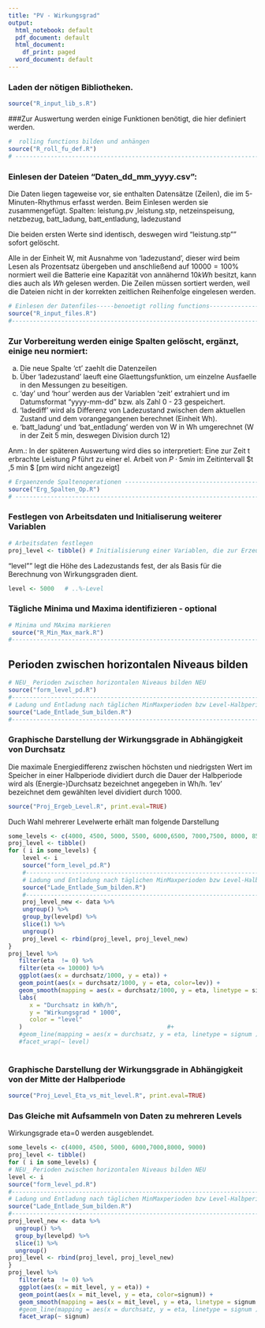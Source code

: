 ```yaml
---
title: "PV - Wirkungsgrad"
output:
  html_notebook: default
  pdf_document: default
  html_document:
    df_print: paged
  word_document: default
---
```


### Laden der nötigen Bibliotheken.
```r
source("R_input_lib_s.R")
```

###Zur Auswertung werden einige Funktionen benötigt, die hier definiert werden.
```r
#  rolling functions bilden und anhängen
source("R_roll_fu_def.R")
# --------------------------------------------------------------------------
```
### Einlesen der Dateien "Daten_dd_mm_yyyy.csv": 

Die Daten liegen tageweise vor, sie enthalten Datensätze (Zeilen), die im 5-Minuten-Rhythmus erfasst werden. Beim Einlesen werden sie zusammengefügt.
Spalten:
leistung.pv ,leistung.stp, netzeinspeisung, netzbezug, batt_ladung, batt_entladung, ladezustand

Die beiden ersten Werte sind identisch, deswegen wird "leistung.stp"" sofort gelöscht. 

Alle in der Einheit W, mit Ausnahme von 'ladezustand', dieser wird beim Lesen als Prozentsatz übergeben und anschließend auf $10000 = 100 \%$ normiert weil die Batterie eine Kapazität von annähernd $10 kWh$ besitzt, kann dies auch als $Wh$ gelesen werden.
Die Zeilen müssen sortiert werden, weil die Dateien nicht in der korrekten zeitlichen Reihenfolge eingelesen werden.

```r
# Einlesen der Datenfiles-----benoetigt rolling functions----------------------
source("R_input_files.R")
#------------------------------------------------------------------------------
```

### Zur Vorbereitung werden einige Spalten gelöscht, ergänzt, einige neu normiert:

a)  Die neue Spalte 'ct' zaehlt die Datenzeilen 
b)  Über 'ladezustand' laeuft eine Glaettungsfunktion, um einzelne Ausfaelle in den Messungen zu beseitigen.
c) 'day' und 'hour' werden aus der Variablen 'zeit' extrahiert und im Datumsformat "yyyy-mm-dd" bzw. als Zahl 0 - 23 gespeichert.
d) 'ladediff' wird als Differenz von Ladezustand zwischen dem aktuellen Zustand und dem vorangegangenen berechnet (Einheit Wh).
e) 'batt_ladung' und 'bat_entladung' werden von W in Wh umgerechnet (W in der Zeit 5 min, deswegen Division durch 12)

Anm.: 
In der späteren Auswertung wird dies so interpretiert: Eine zur Zeit t erbrachte Leistung $P$ führt zu einer el. Arbeit von $P 
\cdot 5 min$ im Zeitintervall $t \pm 2,5 min $ [pm wird nicht angezeigt]

```r
# Ergaenzende Spaltenoperationen ----------------------------------------------
source("Erg_Spalten_Op.R")
# -----------------------------------------------------------------------------
```

### Festlegen von Arbeitsdaten und Initialiserung weiterer Variablen

```r
# Arbeitsdaten festlegen
proj_level <- tibble() # Initialisierung einer Variablen, die zur Erzeugung von Plots dient
```

"level"" legt die Höhe des Ladezustands fest, der als Basis für die Berechnung von Wirkungsgraden dient.

```r
level <- 5000   # ..%-Level
```

### Tägliche Minima und Maxima identifizieren  - optional

```r
# Minima und MAxima markieren
 source("R_Min_Max_mark.R")
#-----------------------------------------------------------------------------------
```

## Perioden zwischen horizontalen Niveaus bilden

```r
# NEU_ Perioden zwischen horizontalen Niveaus bilden NEU
source("form_level_pd.R")
#-----------------------------------------------------------------------------------
# Ladung und Entladung nach täglichen MinMaxperioden bzw Level-Halbperioden summieren 
source("Lade_Entlade_Sum_bilden.R")
#------------------------------------------------------------------------------------
```

### Graphische Darstellung der Wirkungsgrade in Abhängigkeit von Durchsatz

Die maximale Energiedifferenz  zwischen höchsten und niedrigsten Wert im Speicher in einer Halbperiode dividiert durch die Dauer der Halbperiode wird als (Energie-)Durchsatz bezeichnet angegeben in Wh/h.
'lev' bezeichnet dem gewählten level dividiert durch 1000.


```r
source("Proj_Ergeb_Level.R", print.eval=TRUE) 
```


Duch Wahl mehrerer Levelwerte erhält man folgende Darstellung 

```r
some_levels <- c(4000, 4500, 5000, 5500, 6000,6500, 7000,7500, 8000, 8500, 9000)
proj_level <- tibble()
for ( i in some_levels) {
    level <- i  
    source("form_level_pd.R")
    #-----------------------------------------------------------------------------------
    # Ladung und Entladung nach täglichen MinMaxperioden bzw Level-Halbperioden summieren 
    source("Lade_Entlade_Sum_bilden.R")
    #------------------------------------------------------------------------------------
    proj_level_new <- data %>%
    ungroup() %>% 
    group_by(levelpd) %>%
    slice(1) %>%
    ungroup()
    proj_level <- rbind(proj_level, proj_level_new)
}
proj_level %>% 
   filter(eta  != 0) %>% 
   filter(eta <= 10000) %>% 
   ggplot(aes(x = durchsatz/1000, y = eta)) + 
   geom_point(aes(x = durchsatz/1000, y = eta, color=lev)) +
   geom_smooth(mapping = aes(x = durchsatz/1000, y = eta, linetype = signum )) +
   labs(
      x = "Durchsatz in kWh/h",
      y = "Wirkungsgrad * 1000",
      color = "level"
   )                                         #+
   #geom_line(mapping = aes(x = durchsatz, y = eta, linetype = signum )) #+
   #facet_wrap(~ level)
 


```






### Graphische Darstellung der Wirkungsgrade in Abhängigkeit von der Mitte der Halbperiode

```r
source("Proj_Level_Eta_vs_mit_level.R", print.eval=TRUE) 
```


### Das Gleiche mit Aufsammeln von Daten zu mehreren Levels

Wirkungsgrade eta=0 werden ausgeblendet.

```r
some_levels <- c(4000, 4500, 5000, 6000,7000,8000, 9000)
proj_level <- tibble()
for ( i in some_levels) {
# NEU_ Perioden zwischen horizontalen Niveaus bilden NEU
level <- i  
source("form_level_pd.R")
#-----------------------------------------------------------------------------------
# Ladung und Entladung nach täglichen MinMaxperioden bzw Level-Halbperioden summieren 
source("Lade_Entlade_Sum_bilden.R")
#------------------------------------------------------------------------------------
proj_level_new <- data %>%
  ungroup() %>% 
  group_by(levelpd) %>%
  slice(1) %>%
  ungroup()
proj_level <- rbind(proj_level, proj_level_new)
}
proj_level %>% 
   filter(eta  != 0) %>% 
   ggplot(aes(x = mit_level, y = eta)) + 
   geom_point(aes(x = mit_level, y = eta, color=signum)) +
   geom_smooth(mapping = aes(x = mit_level, y = eta, linetype = signum )) +
   #geom_line(mapping = aes(x = durchsatz, y = eta, linetype = signum )) +
   facet_wrap(~ signum)
 


```

















































